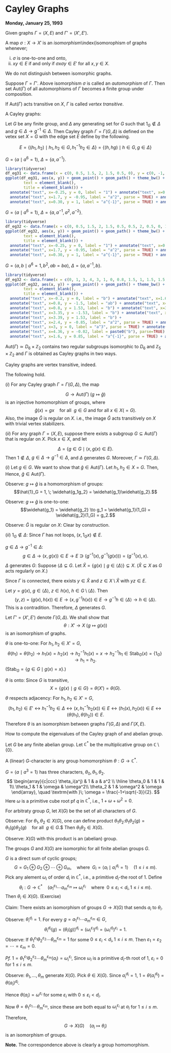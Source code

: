 # Cayley Graphs {#lec3}
**Monday, January 25, 1993**

Given graphs $\Gamma = (X, E)$ and $\Gamma' = (X', E')$.

:::{.definition}
A map $\sigma: X \to X'$ is an _isomorphism_\index{isomorophism of graphs whenever;

i. $\sigma$ is one-to-one and onto,
ii. $xy\in E$ if and only if $\sigma x \sigma y \in E'$ for all $x, y\in X$.
:::

We do not distinguish between isomorphic graphs.

:::{.definition}
Suppose $\Gamma = \Gamma'$. Above isomorphism $\sigma$ is called an _automorphism_\index{automorphism} of $\Gamma$. Then set $\mathrm{Aut}(\Gamma)$ of all automorphisms of $\Gamma$ becomes a finite group under composition.
:::

:::{.definition}
If $\mathrm{Aut}(\Gamma)$ acts transitive on $X$, $\Gamma$ is called _vertex transitive_\index{vertex transitive}.
:::

:::{.example}
A Cayley graphs:


:::

:::{.definition #cayley name="Cayley Graphs"}
Let $G$ be any finite group, and $\Delta$ any generating set for $G$ such that $1_G \not\in \Delta$ and $g\in \Delta \to g^{-1}\in \Delta$.
Then Cayley graph $\Gamma = \Gamma(G, \Delta)$ is defined on the vetex set $X = G$ with the edge set $E$ define by the following. \index{Cayley graph}

$$E = \{(h_1,h_2)\mid h_1, h_2\in G, h_1^{-1}h_2\in \Delta\} = \{(h, hg) \mid h\in G, g\in \Delta\}$$
:::

:::{.example}
$G = \langle a \mid a^6 = 1\rangle$, $\Delta = \{a, a^{-1}\}$.

```r
library(tidyverse)
df_eg31 <- data.frame(x = c(0, 0.5, 1.5, 2, 1.5, 0.5, 0), y = c(0, -1, -1, 0, 1, 1, 0))
ggplot(df_eg31, aes(x, y)) + geom_point() + geom_path() + theme_bw() + theme(panel.border = element_blank(),line = element_blank(),
        text = element_blank(),
        title = element_blank()) +
  annotate("text", x=-0.25, y = 0, label = "1") + annotate("text", x=0.33, y = -1, label = "a") +
  annotate("text", x=1.7, y = -0.95, label = "a^2", parse = TRUE) + annotate("text", x=2.2, y = 0, label = "a^3", parse = TRUE) +
  annotate("text", x=0.30, y = 1, label = "a^{-1}", parse = TRUE) + annotate("text", x=1.8, y = 0.98, label = "a^{-2}", parse = TRUE)
```
:::


:::{.example}
$G = \langle a \mid a^6 = 1\rangle$, $\Delta = \{a, a^{-1}, a^2, a^{-2}\}$.

```r
library(tidyverse)
df_eg32 <- data.frame(x = c(0, 0.5, 1.5, 2, 1.5, 0.5, 0.5, 2, 0.5, 0, 1.5, 1.5, 0), y = c(0, -1, -1, 0, 1, 1, -1, 0, 1, 0, -1, 1, 0))
ggplot(df_eg32, aes(x, y)) + geom_point() + geom_path() + theme_bw() + theme(panel.border = element_blank(),line = element_blank(),
        text = element_blank(),
        title = element_blank()) +
  annotate("text", x=-0.25, y = 0, label = "1") + annotate("text", x=0.33, y = -1, label = "a") +
  annotate("text", x=1.7, y = -0.95, label = "a^2", parse = TRUE) + annotate("text", x=2.2, y = 0, label = "a^3", parse = TRUE) +
  annotate("text", x=0.30, y = 1, label = "a^{-1}", parse = TRUE) + annotate("text", x=1.8, y = 0.98, label = "a^{-2}", parse = TRUE)
```
:::

:::{.example}
$G = \langle a, b \mid a^6 = 1, b^2, ab = ba\rangle$, $\Delta = \{a, a^{-1}, b\}$.
```r
library(tidyverse)
df_eg32 <- data.frame(x = c(0, 1, 3, 4, 3, 1, 0, 0.8, 1.5, 1, 1.5, 1.5, 2.5, 3, 2.5, 2.5, 3.2, 4, 3.2, 3.2, 2.5, 3, 2.5,2.5, 1.5, 1, 1.5, 1.5, 0.8), y = c(0, -1.5, -1.5, 0, 1.5, 1.5, 0, 0, -1, -1.5, -1, -1, -1, -1.5, -1, -1, 0, 0, 0, 0, 1, 1.5, 1, 1, 1, 1.5, 1, 1, 0))
ggplot(df_eg32, aes(x, y)) + geom_point() + geom_path() + theme_bw() + theme(panel.border = element_blank(),line = element_blank(),
        text = element_blank(),
        title = element_blank()) +
  annotate("text", x=-0.2, y = 0, label = "b") + annotate("text", x=1.6, y = -0.9, label = "a") +
  annotate("text", x=0.8, y = -1.5, label = "ab") + annotate("text", x=0.6, y = 1.56, label = "a^{-1}", parse = TRUE) +
  annotate("text", x=0.8, y = 1.53, label = "b") + annotate("text", x=3.2, y = -1.5, label = "a^2", parse = TRUE) +
  annotate("text", x=3.35, y = -1.53, label = "b") + annotate("text", x=3.2, y = 1.55, label = "a^{-2}", parse = TRUE) +
  annotate("text", x=3.39, y = 1.53, label = "b") +
  annotate("text", x=2.4, y = -0.85, label = "a^2", parse = TRUE) + annotate("text", x=1, y = 0, label = "1", parse = TRUE) +
  annotate("text", x=3, y = 0, label = "a^3", parse = TRUE) + annotate("text", x=4.2, y = 0, label = paste0("a^{3}"), parse=TRUE) +
  annotate("text", x=4.36, y = -0.02, label = paste0("b"), parse=TRUE) +
  annotate("text", x=1.6, y = 0.85, label = "a^{-1}", parse = TRUE) + annotate("text", x=2.4, y = 0.85, label = "a^{-2}", parse = TRUE)
```
:::



:::{.remark}
$\mathrm{Aut}(\Gamma) \simeq D_6\times \mathbb{Z}_2$ contains two regular subgroups isomorphic to $D_6$ and $\mathbb{Z}_5 \times \mathbb{Z}_2$ and $\Gamma$ is obtained as Cayley graphs in two ways.
:::

Cayley graphs are vertex transitive, indeed.

:::{.theorem}
The following hold.

| $(i)$ For any Cayley graph $\Gamma = \Gamma(G, \Delta)$, the map 
$$G \to \mathrm{Aut}(\Gamma) \; (g\mapsto \hat{g})$$
is an injective homomorphism of groups, where
$$\hat{g}(x) = gx \quad \textrm{for all }\: g\in G \textrm{ and for all } x\in X (= G).$$
Also, the image $\hat{G}$ is regular on $X$. i.e., the image $\hat{G}$ acts transitively on $X$ with trivial vertex stabilizers.

| $(ii)$ For any graph $\Gamma = (X, E)$, suppose there exists a subgroup $G \subseteq \mathrm{Aut}(\Gamma)$ that is regular on $X$. Pick $x\in X$, and let 
$$\Delta = \{g\in G\mid \langle x, g(x)\in E\}.$$
Then $1\not\in \Delta$, $g\in \Delta \to g^{-1}\in \Delta$, and $\Delta$ generates $G$. Moreover, $\Gamma \simeq \Gamma(G, \Delta)$.
:::

:::{.proof}
$(i)$ Let $g\in G$. We want to show that $\hat{g}\in \mathrm{Aut}(\Gamma)$. Let $h_1, h_2\in X = G$. Then,
\begin{align}
(h_1, h_2)\in E & \to h_1^{-1}h_2\in \Delta\\
  & \to (gh_1)^{-1}(gh_2)\in \Delta \\
  & \to (gh_1, gh_2)\in E\\
  & \to (\hat{g}(h_1), \hat{g}(h_2)) \in E.
\end{align}
Hence, $\hat{g}\in \mathrm{Aut}(\Gamma)$.

Observe: $g \mapsto \hat{g}$ is a homomorphism of groups:
$$\hat{1}_G = 1, \; \widehat{g_1g_2} = \widehat{g_1}\widehat{g_2}.$$

Observe: $g \mapsto \hat{g}$ is one-to-one:
$$\widehat{g_1} = \widehat{g_2} \to g_1 = \widehat{g_1}(1_G) = \widehat{g_2}(1_G) = g_2.$$

Observe: $\hat{G}$ is regular on $X$: Clear by construction.

| $(ii)$ $1_G\not\in \Delta$: Since $\Gamma$ has not loops, $(x, 1_Gx) \not\in E$.

$g\in \Delta \to g^{-1}\in \Delta$: 
$$g\in \Delta \to (x, g(x))\in E \to E \ni (g^{-1}(x), g^{-1}(g(x))) = (g^{-1}(x), x).$$

$\Delta$ generates $G$: Suppose $\langle \Delta \subsetneq G$. Let $\hat{X} = \{g(x)\mid g\in \langle \Delta\rangle\} \subsetneq X$. ($\hat{X} \subsetneq X$ as $G$ acts regularly on $X$.)

Since $\Gamma$ is connected, there exists $y\in \hat{X}$ and $z\in X\setminus \hat{X}$ with $yz\in E$. 

Let $y = g(x)$, $g\in \langle \Delta\rangle$, $z\in h(x)$, $h\in G\setminus \langle \Delta\rangle$. Then 
$$(y,z)=(g(x),h(x))\in E \to (x,g^{-1}h(x))\in E \to g^{-1}h\in \langle \Delta \rangle \to h\in \langle \Delta \rangle. $$
This is a contradition. Therefore, $\Delta$ generates $G$.

Let $\Gamma' = (X', E')$ denote $\Gamma(G, \Delta)$. We shall show that 
$$\theta: X' \to X \; (g\mapsto g(x))$$
is an isomorphism of graphs.

$\theta$ is one-to-one: For $h_1, h_2\in X' = G$,
$$\theta(h_1)=\theta(h_2) \to h_1(x) = h_2(x) \to h_2^{-1}h_1(x)=x \to h_2^{-1}h_1\in \mathrm{Stab}_G(x) = \{1_G\} \to h_1 = h_2.$$
($\mathrm{Stab}_G = \{g\in G\mid g(x) = x\}$.)

$\theta$ is onto: Since $G$ is transitive, 
$$X = \{g(x)\mid g\in G\} = \theta(X') = \theta(G).$$

$\theta$ respects adjacency: For $h_1, h_2\in X' = G$,
$$(h_1,h_2)\in E' \leftrightarrow h_1^{-1}h_2\in \Delta \leftrightarrow (x, h_1^{-1}h_2(x))\in E \leftrightarrow (h_1(x),h_2(x))\in E \leftrightarrow (\theta(h_1), \theta(h_2))\in E.$$
Therefore $\theta$ is an isomorphism between graphs $\Gamma(G, \Delta)$ and $\Gamma(X, E)$.
:::

How to compute the eigenvalues of the Cayley graph of and abelian group.

Let $G$ be any finite abelian group. Let $\mathbb{C}^*$ be the multiplicative group on $\mathbb{C}\setminus \{0\}$.

:::{.definition}
A (linear) $G$-character\index{character} is any group homomorphism $\theta: G \to \mathbb{C}^*$.
:::

:::{.example}
$G = \langle a\mid a^3 =1\rangle$ has three characters, $\theta_0, \theta_1, \theta_2$.
$$
\begin{array}{c|ccc}
\theta_i(a^j) & 1 & a & a^2 \\
\hline
\theta_0 & 1 & 1 & 1\\
\theta_1 & 1 & \omega & \omega^2\\
\theta_2 & 1 & \omega^2 & \omega
\end{array}, \quad \textrm{with }\; \omega = \frac{-1+\sqrt{-3}}{2}.
$$
Here $\omega$ is a primitive cube root pf $q$ in $\mathbb{C}^*$, i.e., $1+\omega + \omega^2 = 0$.
:::

For arbitraty group $G$, let $X(G)$ be the set of all characters of $G$.

Observe: For $\theta_1, \theta_2\in X(G)$, one can define product $\theta_1\theta_2:
$$\theta_1\theta_2(g) = \theta_1(g)\theta_2(g) \quad \textrm{for all }\; g\in G.$$
Then $\theta_1\theta_2\in X(G)$.

Observe: $X(G)$ with this product is an (abelian) group.

:::{.lemma #charactergroup}
The groups $G$ and $X(G)$ are isomorphic for all finite abelian groups $G$.
:::

:::{.proof}
$G$ is a direct sum of cyclic groups;
$$G = G_1\oplus G_2 \oplus \cdots \oplus G_m, \quad \textrm{where } \; G_i = \langle a_i\mid a_i^{d_i} = 1\rangle \quad (1\leq i\leq m).$$
Pick any alement $\omega_i$ of order $d_i$ in $\mathbb{C}^*$, i.e., a primitive $d_i$-the root of $1$. Define
$$\theta_i: G \to \mathbb{C}^* \quad (a_1^{\varepsilon_1}\cdots a_m^{\varepsilon_m} \mapsto \omega_i^{\varepsilon_i} \quad \textrm{where }\; 0\leq \varepsilon_i < d_i, 1\leq i\leq m).$$
Then $\theta_i\in X(G)$. (Exercise)

Claim: There exists an isomorphism of groups $G \to X(G)$ that sends $a_i$ to $\theta_i$.

Observe: $\theta_i^{d_i} = 1$. For every $g = a_1^{\varepsilon_1}\cdots a_m^{\varepsilon_m} \in G$,
$$\theta_i^{d_i}(g) = (\theta_i(g))^{d_i} = (\omega_i^{\varepsilon_i})^{d_i} = (\omega_i^{d_i})^{\varepsilon_i} = 1.$$
Observe: If $\theta_1^{\varepsilon_1}\theta_2^{\varepsilon_2}\cdots \theta_m^{\varepsilon_m} = 1$ for some $0\leq \varepsilon_i < d_i, 1\leq i\leq m$. Then $\varepsilon_1 = \varepsilon_2 = \cdots = \varepsilon_m = 0$.

_Pf._ $1 = \theta_1^{\varepsilon_1}\theta_2^{\varepsilon_2}\cdots \theta_m^{\varepsilon_m}(a_i) = \omega_i^{\varepsilon_i}$, Since $\omega_i$ is a primitive $d_i$-th root of $1$, $\varepsilon_i = 0$ for $1\leq i\leq m$.

Observe: $\theta_1, \ldots, \theta_m$ generate $X(G)$. Pick $\theta\in X(G)$. Since
$a_i^{d_i} = 1$, $1 = \theta(a_i^{d_i}) = \theta(a_i)^{d_i}$. 

Hence $\theta(a_i) = \omega^{\varepsilon_i}$ for some $\varepsilon_i$ with $0\leq \varepsilon_i < d_i$.

Now $\theta = \theta_1^{\varepsilon_1}\cdots \theta_m^{\varepsilon_m}$, since these are both equal to $\omega_i^{\varepsilon_i}$ at $a_i$ for $1\leq i \leq m$.

Therefore,
$$G \to X(G) \quad (a_i \mapsto \theta_i)$$
is an isomorphism of groups.
:::

**Note.** The correspondence above is clearly a group homomorphism.

